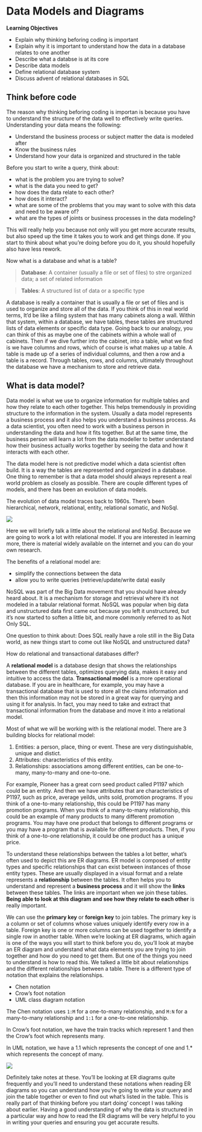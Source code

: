 # Data Models and Diagrams

**Learning Objectives**

- Explain why thinking beforing coding is important
- Explain why it is important to understand how the data in a database relates to one another
- Describe what a databse is at its core
- Describe data models
- Define relational database system
- Discuss advent of relational databases in SQL

## Think before code

The reason why thinking beforing coding is importan is because you have to understand the structure of the data well to effectively write queries. Understanding your data means the following:

- Understand the business process or subject matter the data is modeled after
- Know the business rules
- Understand how your data is organized and structured in the table 

Before you start to write a query, think about:

- what is the problem you are trying to solve?
- what is the data you need to get?
- how does the data relate to each other?
- how does it interact? 
- what are some of the problems that you may want to solve with this data and need to be aware of?
- what are the types of joints or business processes in the data modeling?

This will really help you because not only will you get more accurate results, but also speed up the time it takes you to work and get things done.  If you start to think about what you're doing before you do it, you should hopefully also have less rework. 

Now what is a database and what is a table? 

> **Database**: A container (usually a file or set of files) to stre organized data; a set of related information

> **Tables**: A structured list of data or a specific type

A database is really a container that is usually a file or set of files and is used to organize and store all of the data. If you think of this in real world terms, It'd be like a filing system that has many cabinets along a wall. Within that system, within a database, we have tables, these tables are structured lists of data elements or specific data type. Going back to our analogy, you can think of this as maybe one of the cabinets within a whole wall of cabinets. Then if we dive further into the cabinet, into a table, what we find is we have columns and rows, which of course is what makes up a table. A table is made up of a series of individual columns, and then a row and a table is a record. Through tables, rows, and columns, ultimately throughout the database we have a mechanism to store and retrieve data. 

## What is data model?

Data model is what we use to organize information for multiple tables and how they relate to each other together. This helps tremendously in providing structure to the information in the system. Usually a data model represents a business process and it also helps you understand a business process. As a data scientist, you often need to work with a business person in understanding the data and how it fits together. But at the same time, the business person will learn a lot from the data modeller to better understand how their business actually works together by seeing the data and how it interacts with each other. 

The data model here is not predictive model which a data scientist often build. It is a way the tables are represented and organized in a database. One thing to remember is that a data model should always represent a real world problem as closely as possible. There are couple different types of models, and there has been an evolution of data models.

The evolution of data model traces back to 1960s. There's been hierarchical, network, relational, entity, relational somatic, and NoSql. 

![](images/DataModel.png)

Here we will briefly talk a little about the relational and NoSql. Because we are going to work a lot with relational model. If you are interested in learning more, there is material widely available on the internet and you can do your own research.

The benefits of a relational model are:

- simplify the connections between the data
- allow you to write queries (retrieve/update/write data) easily

NoSQL was part of the Big Data movement that you should have already heard about. It is a mechanism for storage and retrieval where it's not modeled in a tabular relational format. NoSQL was popular when big data and unstructured data first came out because you left it unstructured, but it's now started to soften a little bit, and more commonly referred to as Not Only SQL.

One question to think about: Does SQL really have a role still in the Big Data world, as new things start to come out like NoSQL and unstructured data? 

How do relational and transactional databases differ? 

A **relational model** is a database design that shows the relationships between the different tables, optimizes querying data, makes it easy and intuitive to access the data. **Transactional model** is a more operational database. If you are in healthcare, for example, you may have a transactional database that is used to store all the claims information and then this information may not be stored in a great way for querying and using it for analysis. In fact, you may need to take and extract that transactional information from the database and move it into a relational model. 

Most of what we will be working with is the relational model. There are 3 building blocks for relational model:

1. Entities: a person, place, thing or event. These are very distinguishable, unique and distict. 
1. Attributes: characteristics of this entity.
1. Relationships: associations among different entities, can be one-to-many, many-to-many and one-to-one.

For example, Pioneer has a great corn seed product called P1197 which could be an entity. And then we have attributes that are characteristics of P1197, such as price, average yeilds, units sold, promotion programs. If you think of a one-to-many relationship, this could be P1197 has many promotion programs. When you think of a many-to-many relationship, this could be an example of many products to many different promotion programs. You may have one product that belongs to different programs or you may have a program that is available for  different products. Then, if you think of a one-to-one relationship, it could be one product has a unique price.

To understand these relationships between the tables a lot better, what's often used to depict this are ER diagrams. ER model is composed of entity types and specific relationships that can exist between instances of those entity types. These are usually displayed in a visual format and a relate represents a **relationship** between the tables. It often helps you to understand and represent a **business process** and it will show the **links** between these tables. The links are important when we join these tables. **Being able to look at this diagram and see how they relate to each other** is really important. 

We can use the **primary key** or **foreign key** to join tables. The primary key is a column or set of columns whose values uniquely identify every row in a table. Foreign key is one or more columns can be used together to identify a single row in another table. When we're looking at ER diagrams, which again is one of the ways you will start to think before you do, you'll look at maybe an ER diagram and understand what data elements you are trying to join together and how do you need to get them. But one of the things you need to understand is how to read this. We talked a little bit about relationships and the different relationships between a table. There is a different type of notation that explains the relationships. 

- Chen notation
- Crow's foot notation
- UML class diagram notation

The Chen notation uses `1:M` for a one-to-many relationship, and `M:N` for a many-to-many relationship and `1:1` for a one-to-one relationship. 

In Crow's foot notation, we have the train tracks which represent 1 and then the Crow's foot which represents many. 

In UML notation, we have a 1.1 which represents the concept of one and 1.* which represents the concept of many. 

![](images/ER.png)

Definitely take notes at these. You'll be looking at ER diagrams quite frequently and you'll need to understand these notations when reading ER diagrams so you can understand how you're going to write your query and join the table together or even to find out what's listed in the table. This is really part of that thinking before you start doing' concept I was talking about earlier. Having a good understanding of why the data is structured in a particular way and how to read the ER diagrams will be very helpful to you in writing your queries and ensuring you get accurate results. 





